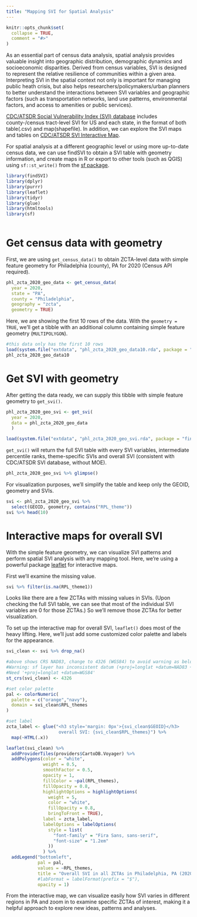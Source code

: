 ```yaml
---
title: "Mapping SVI for Spatial Analysis"
---
```


```r
knitr::opts_chunk$set(
  collapse = TRUE,
  comment = "#>"
)
```

As an essential part of census data analysis, spatial analysis provides valuable insight into geographic distribution, demographic dynamics and socioeconomic disparities. Derived from census variables, SVI is designed to represent the relative resilience of communities within a given area. Interpreting SVI in the spatial context not only is important for managing public heath crisis, but also helps researchers/policymakers/urban planners to better understand the interactions between SVI variables and geographic factors (such as transportation networks, land use patterns, environmental factors, and access to amenities or public services).

[CDC/ATSDR Social Vulnerability Index (SVI) database](https://www.atsdr.cdc.gov/placeandhealth/svi/data_documentation_download.html) includes county-/census tract-level SVI for US and each state, in the format of both table(.csv) and map(shapefile). In addition, we can explore the SVI maps and tables on [CDC/ATSDR SVI Interactive Map](https://www.atsdr.cdc.gov/placeandhealth/svi/interactive_map.html).

For spatial analysis at a different geographic level or using more up-to-date census data, we can use findSVI to obtain a SVI table with geometry information, and create maps in R or export to other tools (such as QGIS) using `sf::st_write()` from the [sf package](https://r-spatial.github.io/sf/index.html).

```r
library(findSVI)
library(dplyr)
library(purrr)
library(leaflet)
library(tidyr)
library(glue)
library(htmltools)
library(sf) 
 
```

# Get census data with geometry

First, we are using `get_census_data()` to obtain ZCTA-level data with simple feature geometry for Philadelphia (county), PA for 2020 (Census API required).

```r
phl_zcta_2020_geo_data <- get_census_data(
  year = 2020, 
  state = "PA", 
  county = "Philadelphia",
  geography = "zcta", 
  geometry = TRUE)
```

Here, we are showing the first 10 rows of the data. With the `geometry = TRUE`, we'll get a tibble with an additional column containing simple feature geometry (`MULTIPOLYGON`).

```r
#this data only has the first 10 rows
load(system.file("extdata", "phl_zcta_2020_geo_data10.rda", package = "findSVI"))
phl_zcta_2020_geo_data10
```

# Get SVI with geometry

After getting the data ready, we can supply this tibble with simple feature geometry to `get_svi()`.

```r
phl_zcta_2020_geo_svi <- get_svi(
  year = 2020, 
  data = phl_zcta_2020_geo_data
  )

```

```r
load(system.file("extdata", "phl_zcta_2020_geo_svi.rda", package = "findSVI"))
```

`get_svi()` will return the full SVI table with every SVI variables, intermediate percentile ranks, theme-specific SVIs and overall SVI (consistent with CDC/ATSDR SVI database, without MOE).

```r
phl_zcta_2020_geo_svi %>% glimpse()
```

For visualization purposes, we'll simplify the table and keep only the GEOID, geometry and SVIs.

```r
svi <- phl_zcta_2020_geo_svi %>% 
  select(GEOID, geometry, contains("RPL_theme"))
svi %>% head(10) 
```

# Interactive maps for overall SVI

With the simple feature geometry, we can visualize SVI patterns and perform spatial SVI analysis with any mapping tool. Here, we're using a powerful package [leaflet](https://rstudio.github.io/leaflet/) for interactive maps.

First we'll examine the missing value.

```r
svi %>% filter(is.na(RPL_theme1)) 
```

Looks like there are a few ZCTAs with missing values in SVIs. (Upon checking the full SVI table, we can see that most of the individual SVI variables are 0 for those ZCTAs.) So we'll remove those ZCTAs for better visualization.

To set up the interactive map for overall SVI, `leaflet()` does most of the heavy lifting. Here, we'll just add some customized color palette and labels for the appearance.

```r
svi_clean <- svi %>% drop_na()

#above shows CRS NAD83, change to 4326 (WGS84) to avoid warning as below:
#Warning: sf layer has inconsistent datum (+proj=longlat +datum=NAD83 +no_defs).
#Need '+proj=longlat +datum=WGS84'
st_crs(svi_clean) <- 4326

#set color palette
pal <- colorNumeric(
  palette = c("orange","navy"),
  domain = svi_clean$RPL_themes
)

#set label
zcta_label <- glue("<h3 style='margin: 0px'>{svi_clean$GEOID}</h3>
                    overall SVI: {svi_clean$RPL_themes}") %>%
  map(~HTML(.x))

leaflet(svi_clean) %>% 
  addProviderTiles(providers$CartoDB.Voyager) %>% 
  addPolygons(color = "white", 
              weight = 0.5,
              smoothFactor = 0.5,
              opacity = 1,
              fillColor = ~pal(RPL_themes),
              fillOpacity = 0.8,
              highlightOptions = highlightOptions(
                weight = 5,
                color = "white",
                fillOpacity = 0.8,
                bringToFront = TRUE),
              label = zcta_label,
              labelOptions = labelOptions(
                style = list(
                  "font-family" = "Fira Sans, sans-serif",
                  "font-size" = "1.2em"
                ))
              ) %>% 
  addLegend("bottomleft",
            pal = pal,
            values = ~RPL_themes,
            title = "Overall SVI in all ZCTAs in Philadelphia, PA (2020)",
            #labFormat = labelFormat(prefix = "$"),
            opacity = 1)

```

From the interactive map, we can visualize easily how SVI varies in different regions in PA and zoom in to examine specific ZCTAs of interest, making it a helpful approach to explore new ideas, patterns and analyses.
